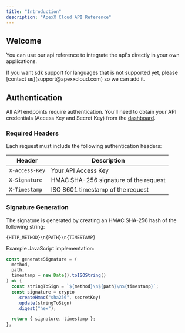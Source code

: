 ```yaml
---
title: "Introduction"
description: "ApexX Cloud API Reference"
---
```


## Welcome

You can use our api reference to integrate the api's directly in your own applications.

<Note>
  If you want sdk support for languages that is not supported yet, please
  [contact us](support@apexxcloud.com) so we can add it.
</Note>

## Authentication

All API endpoints require authentication. You'll need to obtain your API credentials (Access Key and Secret Key) from the [dashboard](https://dashboard.apexxcloud.com/signup).

### Required Headers

Each request must include the following authentication headers:

| Header         | Description                           |
| -------------- | ------------------------------------- |
| `X-Access-Key` | Your API Access Key                   |
| `X-Signature`  | HMAC SHA-256 signature of the request |
| `X-Timestamp`  | ISO 8601 timestamp of the request     |

### Signature Generation

The signature is generated by creating an HMAC SHA-256 hash of the following string:

```
{HTTP_METHOD}\n{PATH}\n{TIMESTAMP}
```

Example JavaScript implementation:

```javascript
const generateSignature = (
  method,
  path,
  timestamp = new Date().toISOString()
) => {
  const stringToSign = `${method}\n${path}\n${timestamp}`;
  const signature = crypto
    .createHmac("sha256", secretKey)
    .update(stringToSign)
    .digest("hex");

  return { signature, timestamp };
};
```
